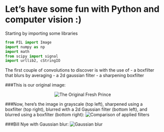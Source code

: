 # Let's have some fun with Python and computer vision :)

Starting by importing some libraries
```python
from PIL import Image
import numpy as np
import math
from scipy import signal
import urllib2, cStringIO
```
The first couple of convolutions to discover is with the use of 
- a boxfilter that blurs by averaging
- a 2d gaussian filter
- a sharpening boxfilter

###This is our original image:
<p align="center">
  <img src="https://raw.githubusercontent.com/lulock/Vision/master/images/fresh.jpg" alt="The Original Fresh Prince"/>
</p>

###Now, here's the image in grayscale (top left), sharpened using a boxfilter (top right), blurred with a 2d Gaussian filter (bottom left), and blurred using a boxfilter (bottom right): 
![Comparison of applied filters][prince]

###Bill Nye with Gaussian blur: 
![Gaussian blur][bill]

[bill]: https://raw.githubusercontent.com/lulock/Vision/master/images/Output/billBlur.png "Bill Nye Gaussian Blur"
[prince]: https://raw.githubusercontent.com/lulock/Vision/master/images/Output/prince.png "Fresh Prince Convolutions"
